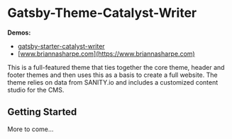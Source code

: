 # Gatsby-Theme-Catalyst-Writer

**Demos:**

- [gatsby-starter-catalyst-writer](https://gatsby-starter-catalyst-basic.netlify.com/)
- [www.briannasharpe.com](https://www.briannasharpe.com)

This is a full-featured theme that ties together the core theme, header and footer themes and then uses this as a basis to create a full website. The theme relies on data from SANITY.io and includes a customized content studio for the CMS.

## Getting Started

More to come...
